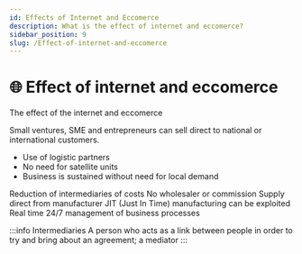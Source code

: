 ```yaml
---
id: Effects of Internet and Eccomerce
description: What is the effect of internet and eccomerce?
sidebar_position: 9
slug: /Effect-of-internet-and-eccomerce
---
```


# 🌐 Effect of internet and eccomerce


The effect of the internet and eccomerce

Small ventures, SME and entrepreneurs can sell direct to national or international customers. 
- Use of logistic partners
- No need for satellite units
- Business is sustained without need for local demand

Reduction of intermediaries of costs
No wholesaler or commission
Supply direct from manufacturer
JIT (Just In Time) manufacturing can be exploited
Real time 24/7 management of business processes

:::info Intermediaries
A person who acts as a link between people in order to try and bring about an agreement; a mediator
:::

